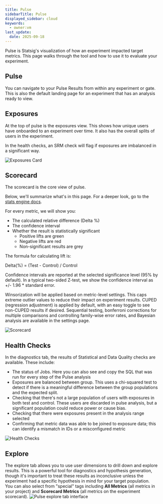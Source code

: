 ```yaml
---
title: Pulse
sidebarTitle: Pulse
displayed_sidebar: cloud
keywords:
  - owner:vm
last_update:
  date: 2025-09-18
---
```


Pulse is Statsig's visualization of how an experiment impacted target metrics. This page walks through the tool and how to use it to evaluate your experiment.

## Pulse

You can navigate to your Pulse Results from within any experiment or gate. This is also the default landing page for an experiment that has an analysis ready to view.

## Exposures

At the top of pulse is the exposures view. This shows how unique users have onboarded to an experiment over time. It also has the overall splits of users in the experiment.

In the health checks, an SRM check will flag if exposures are imbalanced in a significant way.

![Exposures Card](https://user-images.githubusercontent.com/102695539/264086660-26573d9d-5242-4594-9b46-5e8a21df8812.png)

## Scorecard

The scorecard is the core view of pulse.

Below, we'll summarize what's in this page. For a deeper look, go to the [stats engine docs](/stats-engine).

For every metric, we will show you:

- The calculated relative difference (Delta %)
- The confidence interval
- Whether the result is statistically significant
  - Positive lifts are green
  - Negative lifts are red
  - Non-significant results are grey

The formula for calculating lift is:

Delta(%) = (Test - Control) / Control

Confidence intervals are reported at the selected significance level (95% by default). In a typical two-sided Z-test, we show the confidence interval as +/- 1.96 \* standard error.

Winsorization will be applied based on metric-level settings. This caps extreme outlier values to reduce their impact on experiment results. CUPED (regression adjustment) is applied by default, with an easy toggle to see non-CUPED results if desired. Sequential testing, bonferroni corrections for multiple comparisons and controlling family-wise error rates, and Bayesian analysis are available in the settings page.

![Scorecard](https://user-images.githubusercontent.com/102695539/264087011-46725b31-6064-4cd4-806b-d8db119e0e9b.png)

## Health Checks

In the diagnostics tab, the results of Statistical and Data Quality checks are available. These include:

- The status of Jobs. Here you can also see and copy the SQL that was run for every step of the Pulse analysis
- Exposures are balanced between group. This uses a chi-squared test to detect if there is a meaningful difference between the group populations and the expected split.
- Checking that there's not a large population of users with exposures in both test and control. These users are discarded in pulse analysis, but a significant population could reduce power or cause bias.
- Checking that there were exposures present in the analysis range selected
- Confirming that metric data was able to be joined to exposure data; this can identify a mismatch in IDs or a misconfigured metric

![Health Checks](https://user-images.githubusercontent.com/102695539/264087016-c6a8040f-2760-4829-a5ae-ee9f5b29ed41.png)

## Explore

The explore tab allows you to use user dimensions to drill down and explore results. This is a powerful tool for diagnostics and hypothesis generation, though it's important to treat these results as inconclusive unless the experiment had a specific hypothesis in mind for your target population. You can also select from "special" tags including **All Metrics** (all metrics in your project) and **Scorecard Metrics** (all metrics on the experiment scorecard). 
![Pulse explore tab interface](https://github.com/statsig-io/docs/assets/31516123/829cf18b-e3bd-4a8b-ad51-5259bb3eda29)


